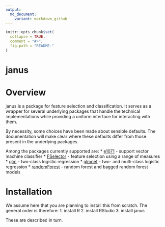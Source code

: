 ```yaml
---
output:
  md_document:
    variant: markdown_github
---
```


<!-- README.md is generated from README.Rmd. Please edit that file -->

```r
knitr::opts_chunk$set(
  collapse = TRUE,
  comment = "#>",
  fig.path = "README-"
)
```

# janus

# Overview

janus is a package for feature selection and classification. It serves as a wrapper for several underlying packages that handle the technical implementations while providing a uniform interface for interacting with them.

By necessity, some choices have been made about sensible defaults. The documentation will make clear where these defaults differ from those present in the underlying packages.

Among the packages currently supported are:
* [e1071](https://cran.r-project.org/web/packages/e1071/index.html) - support vector machine classifier
* [FSelector](https://cran.r-project.org/web/packages/FSelector/index.html) - feature selection using a range of measures
* [glm]() - two-class logistic regression
* [glmnet](https://cran.r-project.org/web/packages/glmnet/index.html) - two- and multi-class logistic regression
* [randomForest](https://cran.r-project.org/web/packages/randomForest/index.html) - random forest and bagged random forest models

# Installation

We assume here that you are planning to install this from scratch. The general order is therefore:
1. install R
2. install RStudio
3. install janus

These are described in turn.
